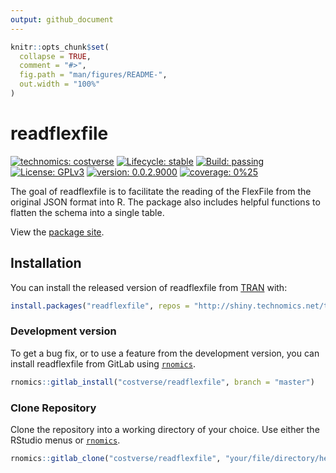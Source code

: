 ```yaml
---
output: github_document
---
```


<!-- README.md is generated from README.Rmd. Please edit that file -->

```r
knitr::opts_chunk$set(
  collapse = TRUE,
  comment = "#>",
  fig.path = "man/figures/README-",
  out.width = "100%"
)
```

# readflexfile

<!-- badges: start -->
[![technomics: costverse](https://img.shields.io/badge/technomics-costverse-EAC435.svg)](https://gitlab.technomics.net/costverse)
[![Lifecycle: stable](https://img.shields.io/badge/lifecycle-stable-brightgreen.svg)](https://www.tidyverse.org/lifecycle/#stable)
[![Build: passing](https://img.shields.io/badge/build-passing-green.svg)](https://gitlab.technomics.net/costverse/readflexfile.git)
[![License: GPLv3](https://img.shields.io/badge/License-GPLv3-blue.svg)](https://opensource.org/licenses/GPL-3.0)
[![version: 0.0.2.9000](https://img.shields.io/badge/version-0.0.2.9000-blue.svg)]()
[![coverage: 0%25](https://img.shields.io/badge/coverage-0%25-blue.svg)]()
<!-- badges: end -->

The goal of readflexfile is to facilitate the reading of the FlexFile from the original JSON format into R. The package also includes helpful functions to flatten the schema into a single table.

View the [package site](http://shiny.technomics.net/tran/www/docs/readflexfile).

## Installation

You can install the released version of readflexfile from [TRAN](http://shiny.technomics.net/tran/www/home/) with:

```r
install.packages("readflexfile", repos = "http://shiny.technomics.net/tran")
```

### Development version

To get a bug fix, or to use a feature from the development version, you can install readflexfile from GitLab using [`rnomics`](http://shiny.technomics.net/tran/www/docs/rnomics/).

```r
rnomics::gitlab_install("costverse/readflexfile", branch = "master")
```

### Clone Repository

Clone the repository into a working directory of your choice. Use either the RStudio menus or [`rnomics`](http://shiny.technomics.net/tran/www/docs/rnomics/).

```r
rnomics::gitlab_clone("costverse/readflexfile", "your/file/directory/here")
```
